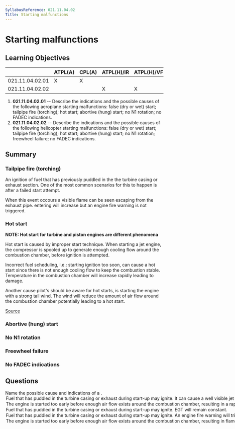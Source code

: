 ```yaml
---
SyllabusReference: 021.11.04.02
Title: Starting malfunctions
---
```


# Starting malfunctions

## Learning Objectives

|                 | ATPL(A) | CPL(A) | ATPL(H)/IR | ATPL(H)/VFR | CPL(H) | IR  | CBIR(A) |
| --------------- | ------- | ------ | ---------- | ----------- | ------ | --- | ------- |
| 021.11.04.02.01 | X       | X      |            |             |        |     |         |
| 021.11.04.02.02 |         |        | X          | X           | X      |     |         |

1. **021.11.04.02.01** -- Describe the indications and the possible causes of
   the following aeroplane starting malfunctions: false (dry or wet) start;
   tailpipe fire (torching); hot start; abortive (hung) start; no N1 rotation;
   no FADEC indications.
2. **021.11.04.02.02** -- Describe the indications and the possible causes of
   the following helicopter starting malfunctions: false (dry or wet) start;
   tailpipe fire (torching); hot start; abortive (hung) start; no N1 rotation;
   freewheel failure; no FADEC indications.

## Summary

### Tailpipe fire (torching)

An ignition of fuel that has previously puddled in the the turbine casing or
exhaust section. One of the most common scenarios for this to happen is after a
failed start attempt.

When this event occours a visible flame can be seen escaping from the exhaust
pipe. entering will increase but an engine fire warning is not triggered.

### Hot start

**NOTE: Hot start for turbine and piston engines are different phenomena**

Hot start is caused by improper start technique. When starting a jet engine, the
compressor is spooled up to generate enough cooling flow around the combustion
chamber, before ignition is attempted.

Incorrect fuel scheduling, i.e.: starting ignition too soon, can cause a hot
start since there is not enough cooling flow to keep the combustion stable.
Temperature in the combustion chamber will increase rapidly leading to damage.

Another cause pilot's should be aware for hot starts, is starting the engine
with a strong tail wind. The wind will reduce the amount of air flow around the
combustion chamber potentially leading to a hot start.

[Source](https://en.wikipedia.org/wiki/Hot_start)

### Abortive (hung) start

### No N1 rotation

### Freewheel failure

### No FADEC indications

## Questions

<Question id="gLGNk66rD2" lo="021.11.04.02.01">
  <Text variant="oneCorrect">
    Name the possible cause and indications of a <Subject />.
  </Text>
  <Option id="gLGNk66rD2-1" subject="tailpipe fire">
    Fuel that has puddled in the turbine casing or exhaust during start-up may
    ignite. It can cause a well visible jet flame from the reward side of the
    engine
  </Option>
  <Option id="gLGNk66rD2-4" subject="hot start">
    The engine is started too early before enough air flow exists around the
    combustion chamber, resulting in a rapid increase of EGT beyond limits.
  </Option>
  <Option
    id="gLGNk66rD2-2"
    why="Describes a tailpipe fire, however, EGT will increase, not remain constant."
  >
    Fuel that has puddled in the turbine casing or exhaust during start-up may
    ignite. EGT will remain constant.
  </Option>
  <Option
    id="gLGNk66rD2-3"
    why="Describes a tailpipe fire, however, an engine fire alarm is not usually triggered."
  >
    Fuel that has puddled in the turbine casing or exhaust during start-up may
    ignite. An engine fire warning will trigger in the cockpit.
  </Option>
  <Option
    id="gLGNk66rD2-15"
    why="describe a hot start, except that in a hot start the engine does not flame out."
  >
    The engine is started too early before enough air flow exists around the
    combustion chamber, resulting in flameout and engine shutdown
  </Option>
</Question>
